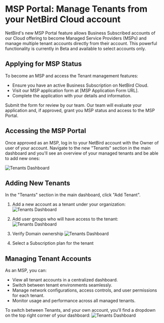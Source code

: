 # MSP Portal: Manage Tenants from your NetBird Cloud account

NetBird's new MSP Portal feature allows Business Subscribed accounts of our Cloud offering to become Managed Service Providers (MSPs) and manage multiple tenant accounts directly from their account. 
This powerful functionality is currently in Beta and available to select accounts only.

## Applying for MSP Status
To become an MSP and access the Tenant management features:

* Ensure you have an active Business Subscription on NetBird Cloud.
* Visit our MSP application form at [MSP Application Form URL].
* Complete the application with your details and information.

Submit the form for review by our team. Our team will evaluate your application and, if approved, grant you MSP status and access to the MSP Portal.

## Accessing the MSP Portal
Once approved as an MSP, log in to your NetBird account with the Owner of user of your account. Navigate to the new "Tenants" section in the main dashboard and you'll see an overview of your managed tenants and be able to add new ones:

![Tenants Dashboard](/docs-static/img/how-to-guides/msp-portal/tenants-dashboard.png)

## Adding New Tenants

In the "Tenants" section in the main dashboard, click "Add Tenant".

1. Add a new account as a tenant under your organization:
![Tenants Dashboard](/docs-static/img/how-to-guides/msp-portal/add-tenant.png)

2. Add user groups who will have access to the tenant:
![Tenants Dashboard](/docs-static/img/how-to-guides/msp-portal/add-tenant-permissions.png)

3. Verify Domain ownership
![Tenants Dashboard](/docs-static/img/how-to-guides/msp-portal/add-tenant-dns.png)

4. Select a Subscription plan for the tenant



## Managing Tenant Accounts
As an MSP, you can:

- View all tenant accounts in a centralized dashboard.
- Switch between tenant environments seamlessly.
- Manage network configurations, access controls, and user permissions for each tenant.
- Monitor usage and performance across all managed tenants.

To switch between Tenants, and your own account, you'll find a dropdown on the top right corner of your dashboard:
![Tenants Dashboard](/docs-static/img/how-to-guides/msp-portal/tenants-switcher.png)

